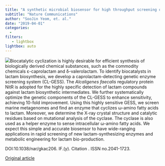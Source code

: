 ```yaml
---
title: "A synthetic microbial biosensor for high throughput screening of lactam biocatalysts"
subtitle: "Nature Communications"
author: "SooJin Yeom, et. al."
date: "2019-04-01"
categories:
  - 
filters:
   - lightbox
lightbox: auto
---
```


![](https://media.springernature.com/lw685/springer-static/image/art%253A10.1038%252Fs41467-018-07488-0/MediaObjects/41467_2018_7488_Fig1_HTML.png)Biocatalytic cyclization is highly desirable for efficient synthesis of biologically derived chemical substances, such as the commodity chemicals ε-caprolactam and δ-valerolactam. To identify biocatalysts in lactam biosynthesis, we develop a caprolactam-detecting genetic enzyme screening system (CL-GESS). The *Alcaligenes faecalis* regulatory protein NitR is adopted for the highly specific detection of lactam compounds against lactam biosynthetic intermediates. We further systematically optimize the genetic components of the CL-GESS to enhance sensitivity, achieving 10-fold improvement. Using this highly sensitive GESS, we screen marine metagenomes and find an enzyme that cyclizes ω-amino fatty acids to lactam. Moreover, we determine the X-ray crystal structure and catalytic residues based on mutational analysis of the cyclase. The cyclase is also used as a helper enzyme to sense intracellular ω-amino fatty acids. We expect this simple and accurate biosensor to have wide-ranging applications in rapid screening of new lactam-synthesizing enzymes and metabolic engineering for lactam bio-production.

DOI:10.1038/nar/gkac206. IF.(y). Citation . ISSN no.2041-1723.

[Original article](https://www.nature.com/articles/s41467-018-07488-0){.external target="_blank"}
